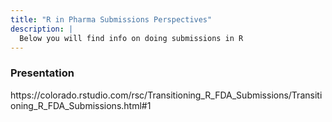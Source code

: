 ```yaml
---
title: "R in Pharma Submissions Perspectives"
description: |
  Below you will find info on doing submissions in R
---
```


### Presentation

https://colorado.rstudio.com/rsc/Transitioning_R_FDA_Submissions/Transitioning_R_FDA_Submissions.html#1
